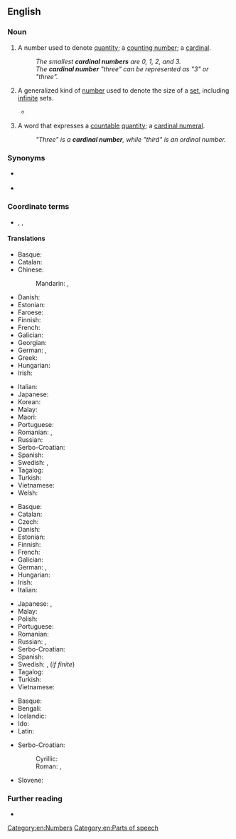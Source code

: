 {{also|cardinal-number}}
==English==

===Noun===
{{en-noun}}

# A number used to denote [[quantity]]; a [[counting number]]; a [[cardinal]].
#: ''The smallest '''cardinal numbers''' are 0, 1, 2, and 3.''
#: ''The '''cardinal number''' "three" can be represented as "3" or "three".''
# {{lb|en|mathematics}} A generalized kind of [[number]] used to denote the size of a [[set]], including [[infinite]] sets.
#* {{quote-text|year=1920|author={{w|Bertrand Russell}}|title=Introduction to Mathematical Philosophy|page=83|passage=This '''cardinal number''' is the smallest of the infinite '''cardinal numbers'''; it is the one to which Cantor has appropriated the Hebrew Aleph with the suffix 0, to distinguish it from larger infinite cardinals. Thus the name of the smallest of infinite cardinals is &alefsym;<sub>0</sub>.}}
# {{lb|en|grammar}} A word that expresses a [[countable]] [[quantity]]; a [[cardinal numeral]].
#: ''"Three" is a '''cardinal number''', while "third" is an ordinal number.''
<!--Does this definition differ in any essential sense from the first definition?-->
<!--Yes; in the most essential way possible.-->

===Synonyms===
* {{sense|number}} {{l|en|cardinal}}
* {{sense|word}} {{l|en|cardinal numeral}}

===Coordinate terms===
* {{sense|grammar}} {{l|en|distributive number}}, {{l|en|multiplier}}, {{l|en|ordinal number}}

====Translations====
{{trans-top|number denoting quantity}}
* Basque: {{t|eu|zenbaki kardinal}}
* Catalan: {{t|ca|nombre cardinal|m}}
* Chinese:
*: Mandarin: {{t+|cmn|基數|sc=Hani}}, {{t+|cmn|基数|tr=jīshù|sc=Hani}}
* Danish: {{t|da|kardinaltal|n}}
* Estonian: {{t|et|kardinaalarv}}
* Faroese: {{t|fo|grundtal|n}}
* Finnish: {{t+|fi|kardinaaliluku}}
* French: {{t+|fr|nombre cardinal|m}}
* Galician: {{t|gl|número cardinal|m}}
* Georgian: {{t|ka|რაოდენობითი რიცხვითი სახელი}}
* German: {{t+|de|Kardinalzahl|f}}, {{t+|de|Grundzahl|f}}
* Greek: {{t|el|απόλυτος αριθμός|m|sc=Grek}}
* Hungarian: {{t+|hu|tőszám}}
* Irish: {{t|ga|bunuimhir|f}}
{{trans-mid}}
* Italian: {{t+|it|numero cardinale|m}}
* Japanese: {{t+|ja|基数|tr=きすう, kisū}}
* Korean: {{t+|ko|기수}}
* Malay: {{t+|ms|nombor kardinal}}
* Maori: {{t|mi|tau maha}}
* Portuguese: {{t|pt|número cardinal|m}}
* Romanian: {{t+|ro|numeral cardinal|n}}, {{t|ro|număr cardinal|n}}
* Russian: {{t|ru|кардина́льное число́|n}}
* Serbo-Croatian: {{t-check|sh|kardinalni broj|m}}
* Spanish: {{t+|es|número cardinal|m}}
* Swedish: {{t+|sv|kardinaltal|n}}, {{t+|sv|grundtal|n}}
* Tagalog: {{t|tl|bilang na paulat}}
* Turkish: {{t|tr|asıl sayı}}
* Vietnamese: {{t|vi|số đếm}}
* Welsh: {{t+|cy|rhif prifol}}
{{trans-bottom}}

{{trans-top|number used to denote the size of a set}}
* Basque: {{t|eu|zenbaki kardinal}}
* Catalan: {{t|ca|nombre cardinal|m}}
* Czech: {{t|cs|kardinální číslo|n}}
* Danish: {{t|da|kardinaltal|n}}
* Estonian: {{t|et|hulga võimsus}}
* Finnish: {{t+|fi|kardinaaliluku}}
* French: {{t+|fr|nombre cardinal|m}}
* Galician: {{t|gl|número cardinal|m}}
* German: {{t+|de|Kardinalzahl|f}}, {{t+|de|Grundzahl|f}}
* Hungarian: {{t+|hu|számosság}}
* Irish: {{t|ga|bunuimhir|f}}
* Italian: {{t+|it|numero cardinale|m}}
{{trans-mid}}
* Japanese: {{t|ja|集合数|tr=しゅうごうすう, shūgōsū}}, {{t+|ja|基数|tr=きすう, kisū|sc=Jpan}}
* Malay: {{t+|ms|nombor kardinal}}
* Polish: {{t|pl|liczba kardynalna|f}}
* Portuguese: {{t|pt|número cardinal|m}}
* Romanian: {{t+|ro|cardinal|n}}
* Russian: {{t|ru|мо́щность мно́жества|f}}, {{t|ru|кардина́льное число́|n}}
* Serbo-Croatian: {{t-check|sh|kardinalni broj|m}}
* Spanish: {{t+|es|número cardinal|m}}
* Swedish: {{t+|sv|kardinaltal|n}}, {{t+|sv|grundtal|n}} (''if finite'')
* Tagalog: {{t|tl|bilang na paulat}}
* Turkish: {{t+|tr|asıl sayılar}}
* Vietnamese: {{t+|vi|số lượng}}
{{trans-bottom}}

{{trans-see|cardinal numeral}}

{{checktrans-top}}<!--word that expresses a countable quantity-->
* Basque: {{t-check|eu|zenbaki kardinal}}
* Bengali: {{t-check|bn|অঙ্কবাচক সংখ্যা|sc=Beng}}
* Icelandic: {{t+check|is|höfuðtala}}
* Ido: {{t-check|io|kardinala nombro}}
* Latin: {{t-check|la|cardinale}}
{{trans-mid}}
* Serbo-Croatian:
*: Cyrillic: {{t-check|sh|главни број|m|sc=Cyrl}}
*: Roman: {{t-check|sh|glavni broj|m}}, {{t-check|sh|kardinalni broj|m}}
* Slovene: {{t-check|sl|kardinalno število|n}}
{{trans-bottom}}

===Further reading===
* {{pedialite}}

[[Category:en:Numbers]]
[[Category:en:Parts of speech]]